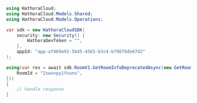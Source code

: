 ```csharp GetRoomInfoDeprecated.cs
using HathoraCloud;
using HathoraCloud.Models.Shared;
using HathoraCloud.Models.Operations;

var sdk = new HathoraCloudSDK(
    security: new Security() {
        HathoraDevToken = "",
    },
    appId: "app-af469a92-5b45-4565-b3c4-b79878de67d2"
);

using(var res = await sdk.RoomV1.GetRoomInfoDeprecatedAsync(new GetRoomInfoDeprecatedRequest() {
    RoomId = "2swovpy1fnunu",
}))
{
    // handle response
}
```
